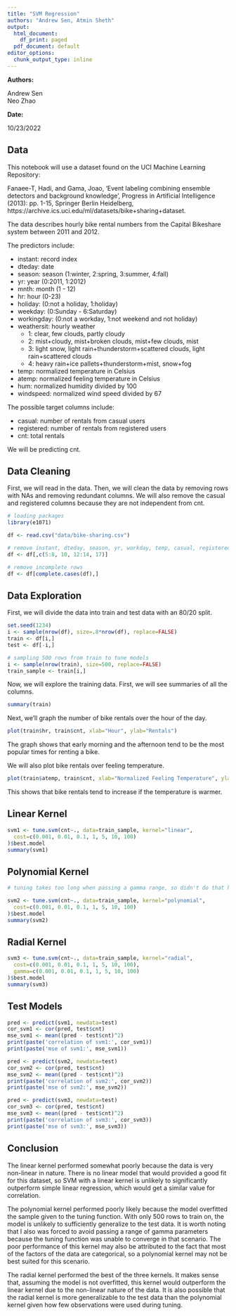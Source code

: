 ---
title: "SVM Regression"
authors: "Andrew Sen, Atmin Sheth"
output:
  html_document:
    df_print: paged
  pdf_document: default
editor_options:
  chunk_output_type: inline
---

**Authors:**

Andrew Sen  
Neo Zhao

**Date:**

10/23/2022

## Data

This notebook will use a dataset found on the UCI Machine Learning Repository:

Fanaee-T, Hadi, and Gama, Joao, 'Event labeling combining ensemble detectors and background knowledge', Progress in Artificial Intelligence (2013): pp. 1-15, Springer Berlin Heidelberg, https://archive.ics.uci.edu/ml/datasets/bike+sharing+dataset.

The data describes hourly bike rental numbers from the Capital Bikeshare system between 2011 and 2012.

The predictors include:

*   instant: record index
*   dteday: date
*   season: season (1:winter, 2:spring, 3:summer, 4:fall)
*   yr: year (0:2011, 1:2012)
*   mnth: month (1 - 12)
*   hr: hour (0-23)
*   holiday: (0:not a holiday, 1:holiday)
*   weekday: (0:Sunday - 6:Saturday)
*   workingday: (0:not a workday, 1:not weekend and not holiday)
*   weathersit: hourly weather
    *   1: clear, few clouds, partly cloudy
    *   2: mist+cloudy, mist+broken clouds, mist+few clouds, mist
    *   3: light snow, light rain+thunderstorm+scattered clouds, light rain+scattered clouds
    *   4: heavy rain+ice pallets+thunderstorm+mist, snow+fog
*   temp: normalized temperature in Celsius
*   atemp: normalized feeling temperature in Celsius
*   hum: normalized humidity divided by 100
*   windspeed: normalized wind speed divided by 67

The possible target columns include:

*   casual: number of rentals from casual users
*   registered: number of rentals from registered users
*   cnt: total rentals

We will be predicting cnt.

## Data Cleaning

First, we will read in the data. Then, we will clean the data by removing rows with NAs and removing redundant columns. We will also remove the casual and registered columns because they are not independent from cnt.

```{r}
# loading packages
library(e1071)

df <- read.csv("data/bike-sharing.csv")

# remove instant, dteday, season, yr, workday, temp, casual, registered
df <- df[,c(5:8, 10, 12:14, 17)] 

# remove incomplete rows
df <- df[complete.cases(df),]
```

## Data Exploration

First, we will divide the data into train and test data with an 80/20 split.

```{r}
set.seed(1234)
i <- sample(nrow(df), size=.8*nrow(df), replace=FALSE)
train <- df[i,]
test <- df[-i,]

# sampling 500 rows from train to tune models
i <- sample(nrow(train), size=500, replace=FALSE)
train_sample <- train[i,]
```

Now, we will explore the training data. First, we will see summaries of all the columns.

```{r}
summary(train)
```

Next, we'll graph the number of bike rentals over the hour of the day.

```{r}
plot(train$hr, train$cnt, xlab="Hour", ylab="Rentals")
```

The graph shows that early morning and the afternoon tend to be the most popular times for renting a bike.

We will also plot bike rentals over feeling temperature.

```{r}
plot(train$atemp, train$cnt, xlab="Normalized Feeling Temperature", ylab="Rentals")
```

This shows that bike rentals tend to increase if the temperature is warmer.

## Linear Kernel

```{r}
svm1 <- tune.svm(cnt~., data=train_sample, kernel="linear",
  cost=c(0.001, 0.01, 0.1, 1, 5, 10, 100)
)$best.model
summary(svm1)
```

## Polynomial Kernel

```{r}
# tuning takes too long when passing a gamma range, so didn't do that here

svm2 <- tune.svm(cnt~., data=train_sample, kernel="polynomial",
  cost=c(0.001, 0.01, 0.1, 1, 5, 10, 100)
)$best.model
summary(svm2)
```

## Radial Kernel

```{r}
svm3 <- tune.svm(cnt~., data=train_sample, kernel="radial",
  cost=c(0.001, 0.01, 0.1, 1, 5, 10, 100),
  gamma=c(0.001, 0.01, 0.1, 1, 5, 10, 100)
)$best.model
summary(svm3)
```

## Test Models

```{r}
pred <- predict(svm1, newdata=test)
cor_svm1 <- cor(pred, test$cnt)
mse_svm1 <- mean((pred - test$cnt)^2)
print(paste('correlation of svm1:', cor_svm1))
print(paste('mse of svm1:', mse_svm1))

pred <- predict(svm2, newdata=test)
cor_svm2 <- cor(pred, test$cnt)
mse_svm2 <- mean((pred - test$cnt)^2)
print(paste('correlation of svm2:', cor_svm2))
print(paste('mse of svm2:', mse_svm2))

pred <- predict(svm3, newdata=test)
cor_svm3 <- cor(pred, test$cnt)
mse_svm3 <- mean((pred - test$cnt)^2)
print(paste('correlation of svm3:', cor_svm3))
print(paste('mse of svm3:', mse_svm3))
```

## Conclusion

The linear kernel performed somewhat poorly because the data is very non-linear in nature. There is no linear model that would provided a good fit for this dataset, so SVM with a linear kernel is unlikely to significantly outperform simple linear regression, which would get a similar value for correlation.

The polynomial kernel performed poorly likely because the model overfitted the sample given to the tuning function. With only 500 rows to train on, the model is unlikely to sufficiently generalize to the test data. It is worth noting that I also was forced to avoid passing a range of gamma parameters because the tuning function was unable to converge in that scenario. The poor performance of this kernel may also be attributed to the fact that most of the factors of the data are categorical, so a polynomial kernel may not be best suited for this scenario.

The radial kernel performed the best of the three kernels. It makes sense that, assuming the model is not overfitted, this kernel would outperform the linear kernel due to the non-linear nature of the data. It is also possible that the radial kernel is more generalizable to the test data than the polynomial kernel given how few observations were used during tuning.
